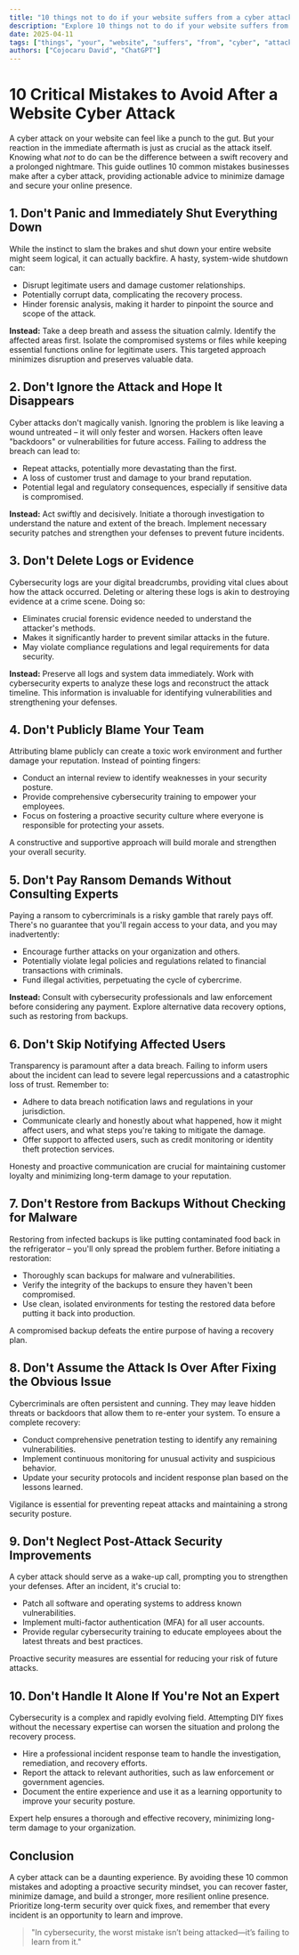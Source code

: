```yaml
---
title: "10 things not to do if your website suffers from a cyber attack"
description: "Explore 10 things not to do if your website suffers from a cyber attack in this detailed guide, offering insights, strategies, and practical tips to enhance your understanding and application of the topic."
date: 2025-04-11
tags: ["things", "your", "website", "suffers", "from", "cyber", "attack"]
authors: ["Cojocaru David", "ChatGPT"]
---
```


# 10 Critical Mistakes to Avoid After a Website Cyber Attack

A cyber attack on your website can feel like a punch to the gut. But your reaction in the immediate aftermath is just as crucial as the attack itself. Knowing what _not_ to do can be the difference between a swift recovery and a prolonged nightmare. This guide outlines 10 common mistakes businesses make after a cyber attack, providing actionable advice to minimize damage and secure your online presence.

## 1. Don't Panic and Immediately Shut Everything Down

While the instinct to slam the brakes and shut down your entire website might seem logical, it can actually backfire. A hasty, system-wide shutdown can:

- Disrupt legitimate users and damage customer relationships.
- Potentially corrupt data, complicating the recovery process.
- Hinder forensic analysis, making it harder to pinpoint the source and scope of the attack.

**Instead:** Take a deep breath and assess the situation calmly. Identify the affected areas first. Isolate the compromised systems or files while keeping essential functions online for legitimate users. This targeted approach minimizes disruption and preserves valuable data.

## 2. Don't Ignore the Attack and Hope It Disappears

Cyber attacks don't magically vanish. Ignoring the problem is like leaving a wound untreated – it will only fester and worsen. Hackers often leave "backdoors" or vulnerabilities for future access. Failing to address the breach can lead to:

- Repeat attacks, potentially more devastating than the first.
- A loss of customer trust and damage to your brand reputation.
- Potential legal and regulatory consequences, especially if sensitive data is compromised.

**Instead:** Act swiftly and decisively. Initiate a thorough investigation to understand the nature and extent of the breach. Implement necessary security patches and strengthen your defenses to prevent future incidents.

## 3. Don't Delete Logs or Evidence

Cybersecurity logs are your digital breadcrumbs, providing vital clues about how the attack occurred. Deleting or altering these logs is akin to destroying evidence at a crime scene. Doing so:

- Eliminates crucial forensic evidence needed to understand the attacker's methods.
- Makes it significantly harder to prevent similar attacks in the future.
- May violate compliance regulations and legal requirements for data security.

**Instead:** Preserve all logs and system data immediately. Work with cybersecurity experts to analyze these logs and reconstruct the attack timeline. This information is invaluable for identifying vulnerabilities and strengthening your defenses.

## 4. Don't Publicly Blame Your Team

Attributing blame publicly can create a toxic work environment and further damage your reputation. Instead of pointing fingers:

- Conduct an internal review to identify weaknesses in your security posture.
- Provide comprehensive cybersecurity training to empower your employees.
- Focus on fostering a proactive security culture where everyone is responsible for protecting your assets.

A constructive and supportive approach will build morale and strengthen your overall security.

## 5. Don't Pay Ransom Demands Without Consulting Experts

Paying a ransom to cybercriminals is a risky gamble that rarely pays off. There's no guarantee that you'll regain access to your data, and you may inadvertently:

- Encourage further attacks on your organization and others.
- Potentially violate legal policies and regulations related to financial transactions with criminals.
- Fund illegal activities, perpetuating the cycle of cybercrime.

**Instead:** Consult with cybersecurity professionals and law enforcement before considering any payment. Explore alternative data recovery options, such as restoring from backups.

## 6. Don't Skip Notifying Affected Users

Transparency is paramount after a data breach. Failing to inform users about the incident can lead to severe legal repercussions and a catastrophic loss of trust. Remember to:

- Adhere to data breach notification laws and regulations in your jurisdiction.
- Communicate clearly and honestly about what happened, how it might affect users, and what steps you're taking to mitigate the damage.
- Offer support to affected users, such as credit monitoring or identity theft protection services.

Honesty and proactive communication are crucial for maintaining customer loyalty and minimizing long-term damage to your reputation.

## 7. Don't Restore from Backups Without Checking for Malware

Restoring from infected backups is like putting contaminated food back in the refrigerator – you'll only spread the problem further. Before initiating a restoration:

- Thoroughly scan backups for malware and vulnerabilities.
- Verify the integrity of the backups to ensure they haven't been compromised.
- Use clean, isolated environments for testing the restored data before putting it back into production.

A compromised backup defeats the entire purpose of having a recovery plan.

## 8. Don't Assume the Attack Is Over After Fixing the Obvious Issue

Cybercriminals are often persistent and cunning. They may leave hidden threats or backdoors that allow them to re-enter your system. To ensure a complete recovery:

- Conduct comprehensive penetration testing to identify any remaining vulnerabilities.
- Implement continuous monitoring for unusual activity and suspicious behavior.
- Update your security protocols and incident response plan based on the lessons learned.

Vigilance is essential for preventing repeat attacks and maintaining a strong security posture.

## 9. Don't Neglect Post-Attack Security Improvements

A cyber attack should serve as a wake-up call, prompting you to strengthen your defenses. After an incident, it's crucial to:

- Patch all software and operating systems to address known vulnerabilities.
- Implement multi-factor authentication (MFA) for all user accounts.
- Provide regular cybersecurity training to educate employees about the latest threats and best practices.

Proactive security measures are essential for reducing your risk of future attacks.

## 10. Don't Handle It Alone If You're Not an Expert

Cybersecurity is a complex and rapidly evolving field. Attempting DIY fixes without the necessary expertise can worsen the situation and prolong the recovery process.

- Hire a professional incident response team to handle the investigation, remediation, and recovery efforts.
- Report the attack to relevant authorities, such as law enforcement or government agencies.
- Document the entire experience and use it as a learning opportunity to improve your security posture.

Expert help ensures a thorough and effective recovery, minimizing long-term damage to your organization.

## Conclusion

A cyber attack can be a daunting experience. By avoiding these 10 common mistakes and adopting a proactive security mindset, you can recover faster, minimize damage, and build a stronger, more resilient online presence. Prioritize long-term security over quick fixes, and remember that every incident is an opportunity to learn and improve.

> "In cybersecurity, the worst mistake isn’t being attacked—it’s failing to learn from it."
